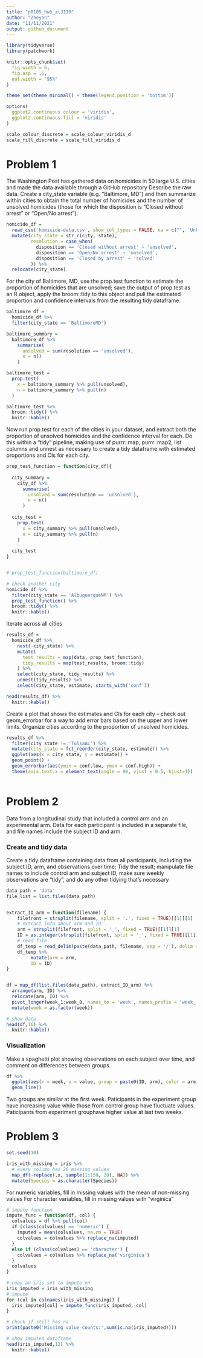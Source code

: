 ```yaml
---
title: "p8105_hw5_zl3119"
author: "Zheyan"
date: "11/11/2021"
output: github_document
---
```


```r
library(tidyverse)
library(patchwork)

knitr::opts_chunk$set(
  fig.width = 6,
  fig.asp = .6,
  out.width = "95%"
)

theme_set(theme_minimal() + theme(legend.position = 'bottom'))

options(
  ggplot2.continuous.colour = 'viridis',
  ggplot2.continuous.fill = 'viridis'
)

scale_colour_discrete = scale_colour_viridis_d
scale_fill_discrete = scale_fill_viridis_d
```
# Problem 1

The Washington Post has gathered data on homicides in 50 large U.S. cities and made the data available through a GitHub repository Describe the raw data. Create a city_state variable (e.g. “Baltimore, MD”) and then summarize within cities to obtain the total number of homicides and the number of unsolved homicides (those for which the disposition is “Closed without arrest” or “Open/No arrest”).

```r
homicide_df = 
  read_csv('homicide-data.csv', show_col_types = FALSE, na = c("", 'Unknown')) %>% 
  mutate(city_state = str_c(city, state),
         resolution = case_when(
           disposition == 'Closed without arrest' ~ 'unsolved',
           disposition == 'Open/No arrest' ~ 'unsolved',
           disposition == 'Closed by arrest' ~ 'solved'
         )) %>% 
  relocate(city_state)

```


For the city of Baltimore, MD, use the prop.test function to estimate the proportion of homicides that are unsolved; save the output of prop.test as an R object, apply the broom::tidy to this object and pull the estimated proportion and confidence intervals from the resulting tidy dataframe.

```r
baltimore_df = 
  homicide_df %>% 
  filter(city_state == 'BaltimoreMD')

baltimore_summary = 
  baltimore_df %>% 
    summarise(
      unsolved = sum(resolution == 'unsolved'),
      n = n()
    )

baltimore_test = 
  prop.test(
    x = baltimore_summary %>% pull(unsolved),
    n = baltimore_summary %>% pull(n)
  )

baltimore_test %>% 
  broom::tidy() %>% 
  knitr::kable()


```


Now run prop.test for each of the cities in your dataset, and extract both the proportion of unsolved homicides and the confidence interval for each. Do this within a “tidy” pipeline, making use of purrr::map, purrr::map2, list columns and unnest as necessary to create a tidy dataframe with estimated proportions and CIs for each city.

```r
prop_test_function = function(city_df){
  
  city_summary = 
    city_df %>% 
      summarise(
        unsolved = sum(resolution == 'unsolved'),
        n = n()
      )
  
  city_test = 
    prop.test(
      x = city_summary %>% pull(unsolved),
      n = city_summary %>% pull(n)
    )
  
  city_test
}


# prop_test_function(baltimore_df)

# check another city
homicide_df %>% 
  filter(city_state == 'AlbuquerqueNM') %>% 
  prop_test_function() %>% 
  broom::tidy() %>% 
  knitr::kable()

```
Iterate across all cities

```r
results_df = 
  homicide_df %>% 
    nest(-city_state) %>% 
    mutate(
      test_results = map(data, prop_test_function),
      tidy_results = map(test_results, broom::tidy)
    ) %>% 
    select(city_state, tidy_results) %>% 
    unnest(tidy_results) %>% 
    select(city_state, estimate, starts_with('conf'))

head(results_df) %>% 
  knitr::kable()
```


Create a plot that shows the estimates and CIs for each city – check out geom_errorbar for a way to add error bars based on the upper and lower limits. Organize cities according to the proportion of unsolved homicides.


```r
results_df %>% 
  filter(city_state != 'TulsaAL') %>% 
  mutate(city_state = fct_reorder(city_state, estimate)) %>% 
  ggplot(aes(x = city_state, y = estimate)) +
  geom_point() +
  geom_errorbar(aes(ymin = conf.low, ymax = conf.high)) +  
  theme(axis.text.x = element_text(angle = 90, vjust = 0.5, hjust=1))
  

``` 



# Problem 2

Data from a longitudinal study that included a control arm and an experimental arm. Data for each participant is included in a separate file, and file names include the subject ID and arm.

### Create and tidy data

Create a tidy dataframe containing data from all participants, including the subject ID, arm, and observations over time; Tidy the result; manipulate file names to include control arm and subject ID, make sure weekly observations are “tidy”, and do any other tidying that’s necessary


```r
data_path = 'data'
file_list = list.files(data_path)


extract_ID_arm = function(filename) {
    filefront = strsplit(filename, split = '.', fixed = TRUE)[[1]][1]
    # extract info about arm and ID
    arm = strsplit(filefront, split = '_', fixed = TRUE)[[1]][1]
    ID = as.integer(strsplit(filefront, split = '_', fixed = TRUE)[[1]][2])
    # read file
    df_temp = read_delim(paste(data_path, filename, sep = '/'), delim = ',')
    df_temp %>%  
         mutate(arm = arm,
         ID = ID) 
}


df = map_df(list.files(data_path), extract_ID_arm) %>% 
  arrange(arm, ID) %>% 
  relocate(arm, ID) %>% 
  pivot_longer(week_1:week_8, names_to = 'week', names_prefix = 'week_',values_to = 'value') %>% 
  mutate(week = as.factor(week))

# show data
head(df,16) %>% 
  knitr::kable()

```

### Visualization

Make a spaghetti plot showing observations on each subject over time, and comment on differences between groups.

```r
df %>% 
  ggplot(aes(x = week, y = value, group = paste0(ID, arm), color = arm)) +
  geom_line()
```


Two groups are similar at the first week. Paticipants in the experiment group have increasing value while those from control group have fluctuate values. Paticipants from  experiment grouphave higher value at last two weeks.

# Problem 3

```r
set.seed(10)

iris_with_missing = iris %>% 
  # every column has 20 missing values
  map_df(~replace(.x, sample(1:150, 20), NA)) %>%
  mutate(Species = as.character(Species))
```


For numeric variables, fill in missing values with the mean of non-missing values
For character variables, fill in missing values with "virginica"

```r
# impute function
impute_func = function(df, col) {
  colvalues = df %>% pull(col)
  if (class(colvalues) == 'numeric') {
    imputed = mean(colvalues, na.rm = TRUE)
    colvalues = colvalues %>% replace_na(imputed)
  } 
  else if (class(colvalues) == 'character') {
    colvalues = colvalues %>% replace_na('virginica')
  }
  colvalues
}

# copy an iris set to impute on
iris_imputed = iris_with_missing
# impute
for (col in colnames(iris_with_missing)) {
  iris_imputed[col] = impute_func(iris_imputed, col)
}

# check if still has na
print(paste0('Missing value counts:',sum(is.na(iris_imputed))))

# show imputed dataframe
head(iris_imputed,12) %>% 
  knitr::kable()
```






